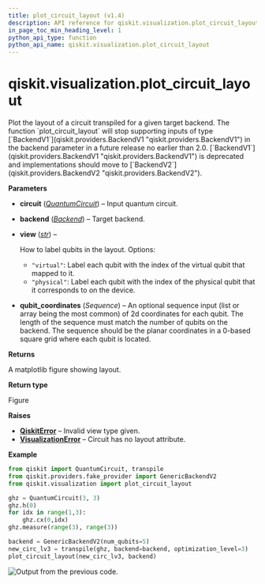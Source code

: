 ```yaml
---
title: plot_circuit_layout (v1.4)
description: API reference for qiskit.visualization.plot_circuit_layout in qiskit v1.4
in_page_toc_min_heading_level: 1
python_api_type: function
python_api_name: qiskit.visualization.plot_circuit_layout
---
```


<span id="qiskit-visualization-plot-circuit-layout" />

# qiskit.visualization.plot\_circuit\_layout

<Function id="qiskit.visualization.plot_circuit_layout" isDedicatedPage={true} github="https://github.com/Qiskit/qiskit/tree/stable/1.4/qiskit/visualization/gate_map.py#L1161-L1283" signature="qiskit.visualization.plot_circuit_layout(circuit, backend, view='virtual', qubit_coordinates=None)">
  Plot the layout of a circuit transpiled for a given target backend.

  <Admonition title="Deprecated since version 1.4" type="danger">
    The function `plot_circuit_layout` will stop supporting inputs of type [`BackendV1`](qiskit.providers.BackendV1 "qiskit.providers.BackendV1") in the backend parameter in a future release no earlier than 2.0. [`BackendV1`](qiskit.providers.BackendV1 "qiskit.providers.BackendV1") is deprecated and implementations should move to [`BackendV2`](qiskit.providers.BackendV2 "qiskit.providers.BackendV2").
  </Admonition>

  **Parameters**

  *   **circuit** ([*QuantumCircuit*](qiskit.circuit.QuantumCircuit "qiskit.circuit.QuantumCircuit")) – Input quantum circuit.

  *   **backend** ([*Backend*](qiskit.providers.Backend "qiskit.providers.Backend")) – Target backend.

  *   **view** ([*str*](https://docs.python.org/3/library/stdtypes.html#str "(in Python v3.13)")) –

      How to label qubits in the layout. Options:

      *   `"virtual"`: Label each qubit with the index of the virtual qubit that mapped to it.
      *   `"physical"`: Label each qubit with the index of the physical qubit that it corresponds to on the device.

  *   **qubit\_coordinates** (*Sequence*) – An optional sequence input (list or array being the most common) of 2d coordinates for each qubit. The length of the sequence must match the number of qubits on the backend. The sequence should be the planar coordinates in a 0-based square grid where each qubit is located.

  **Returns**

  A matplotlib figure showing layout.

  **Return type**

  Figure

  **Raises**

  *   [**QiskitError**](exceptions#qiskit.exceptions.QiskitError "qiskit.exceptions.QiskitError") – Invalid view type given.
  *   [**VisualizationError**](visualization#qiskit.visualization.VisualizationError "qiskit.visualization.VisualizationError") – Circuit has no layout attribute.

  **Example**

  ```python
  from qiskit import QuantumCircuit, transpile
  from qiskit.providers.fake_provider import GenericBackendV2
  from qiskit.visualization import plot_circuit_layout

  ghz = QuantumCircuit(3, 3)
  ghz.h(0)
  for idx in range(1,3):
      ghz.cx(0,idx)
  ghz.measure(range(3), range(3))

  backend = GenericBackendV2(num_qubits=5)
  new_circ_lv3 = transpile(ghz, backend=backend, optimization_level=3)
  plot_circuit_layout(new_circ_lv3, backend)
  ```

  ![Output from the previous code.](/images/api/qiskit/1.4/qiskit-visualization-plot_circuit_layout-1.avif)
</Function>

